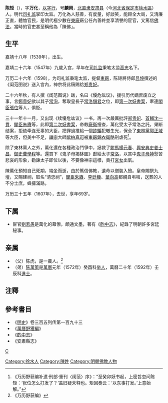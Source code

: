 {{Otheruses|陈矩|other=同名或類似名的其它條目描述}}
'''陈矩'''（{{bd|1539年||1607年|catIdx=}}），字'''万化'''，[[以字行|以字行]]，号'''麟岡'''，[[北直隶|北直隶]][[安肃县|安肃县]]（今[[河北省|河北省]][[保定市|保定市]][[徐水區|徐水區]]）人。明代[[司礼监|司礼监]]掌印太监。万化為人慈善，有度量，好談笑，能顾全大局，又清廉正直，體恤官民，是明代極少數在[[東廠|東廠]]廠公任內善終並享清譽的宦官，又篤信[[佛法|佛法]]。當時的官吏甚至稱他為「陳佛」。

== 生平 ==
嘉靖十八年（1539年），出生。

嘉靖二十六年（1547年）九歲入宫，早年在[[司礼监|司礼监]]秉笔太监[[高忠|高忠]]名下。

万历二十六年（1598），为司礼监秉笔太监，提督[[東廠|東廠]]，陈矩將侍郎[[吕坤|吕坤]]撰述的《闺范图说》送入宮內，神宗将此稿赐给[[郑贵妃|郑贵妃]]。

二十六年秋，有人撰《闺范图说》跋，名曰《懮危竑议》，援引历代嫡庶废立之事，言[[郑贵妃_(明神宗)|鄭貴妃]]欲以其子[[朱常洵|常洵]]，奪取皇長子[[朱常洛|常洛]][[儲君|儲君]]之位，即[[第一次妖書案|第一次妖書案]]，牽連[[閣臣|閣臣]][[張位|張位]]等人，俱貶。

三十一年十一月，又出现《续懮危竑议》一书，再一次嚴厲批評[[郑贵妃|郑贵妃]]、[[首輔|首輔]][[沈一貫|沈一貫]]、[[閣臣|閣臣]][[朱賡|朱賡]]等，此即[[第二次妖書案|第二次妖書案]]，帝敕[[廠衛|廠衛]]搜查，萬化受太子常洛之託，果断结案，拒绝牵连无辜的大臣，把罪過推給一個[[詐騙|詐騙]]犯皦生光，保全了[[東林黨|東林黨]][[郭正域|郭正域]]等大臣，但美中不足，[[禪宗|禪宗]]大師[[紫柏真可|紫柏真可]]被[[東廠|東廠]][[錦衣衛|錦衣衛]]酷刑虐死<ref>《万历野获编补遗·刑部·重刊〈闺范〉序》：“至癸卯妖书起，上密旨忽问陈矩：‘张位怎么打发了？’盖旧疑未释也。矩回奏云：‘以东事打发。’上意始解。”</ref>。

除了東林黨人之外，萬化還在各種政治鬥爭中，拯救了[[駙馬|駙馬]][[楊元春|楊元春]]、[[興安|興安]][[典史|典史]][[姜士昌|姜士昌]]、[[御史|御史]][[曹學程|曹學程]]等。還買下《鬼子母揭缽圖》獻給太子[[朱常洛|常洛]]，以其中[[鬼子母神|鬼子母神]]愁苦悲哀的形象，勸諫太子即位以後，不要像神宗這樣，責打[[宮女|宮女]]出氣。

陳萬化預知自己死期，端坐而逝，由於篤信佛教，遺命以僧裝入殮。皇帝賜祭九壇，又賜建祠，取名“清忠祠”，[[閣臣|閣臣]][[朱賡|朱賡]]、[[李廷機|李廷機]]、[[葉向高|葉向高]]都親自弔唁，送葬的人不分士庶，蜂擁滿路。

万历三十五年（1607年），去世，享年69岁。

== 下属 ==
*宦官[[劉若愚|劉若愚]]是萬化的幕僚，頗通文墨，著有《[[酌中志|酌中志]]》，紀錄了明朝許多宮廷秘事。

== 亲属 ==
*（父）陈虎，是一農人。<ref>《万历野获编》</ref>
*（弟）[[陈萬策|陈萬策]]是[[萬曆|萬曆]]元年（1572年）癸酉科[[举人|举人]]，萬曆二十年（1592年）壬辰科[[進士|進士]]。

{{start box}}
{{s-before|[[田义_(明朝宦官)|田义 (明朝宦官)]]}}
{{s-title|[[司礼监|司礼监]][[掌印太监|掌印太监]]|1605年—1607年}}
{{s-after|成敬}}
{{s-before|[[孙暹|孙暹]]}}
{{s-title|[[东厂|东厂]][[提督太监|提督太监]]|1598年—1607年}}
{{s-after|[[魏伸|魏伸]]}}
{{end box}}

== 注釋 ==
{{reflist}}
== 參考書目 ==
* 《[[明史|明史]]》卷三百五列传第一百九十三
* 《[[萬曆野獲編|萬曆野獲編]]》
* 《[[酌中志|酌中志]]》
* 《安肅縣志》

[[category:明朝宦官|C]]
[[Category:徐水人|Category:徐水人]]
[[Category:陳姓|Category:陳姓]]
[[Category:明朝佛教人物|Category:明朝佛教人物]]